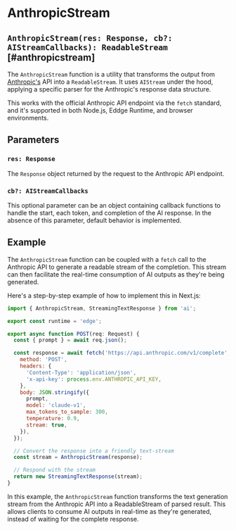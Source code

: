 # AnthropicStream

## `AnthropicStream(res: Response, cb?: AIStreamCallbacks): ReadableStream` [#anthropicstream]

The `AnthropicStream` function is a utility that transforms the output from [Anthropic's](https://www.anthropic.com) API into a `ReadableStream`. It uses `AIStream` under the hood, applying a specific parser for the Anthropic's response data structure.

This works with the official Anthropic API endpoint via the `fetch` standard, and it's supported in both Node.js, Eddge Runtime, and browser environments.

## Parameters

### `res: Response`

The `Response` object returned by the request to the Anthropic API endpoint.

### `cb?: AIStreamCallbacks`

This optional parameter can be an object containing callback functions to handle the start, each token, and completion of the AI response. In the absence of this parameter, default behavior is implemented.

## Example

The `AnthropicStream` function can be coupled with a `fetch` call to the Anthropic API to generate a readable stream of the completion. This stream can then facilitate the real-time consumption of AI outputs as they're being generated.

Here's a step-by-step example of how to implement this in Next.js:

```js filename="app/api/completion/route.ts"
import { AnthropicStream, StreamingTextResponse } from 'ai';

export const runtime = 'edge';

export async function POST(req: Request) {
  const { prompt } = await req.json();

  const response = await fetch('https://api.anthropic.com/v1/complete', {
    method: 'POST',
    headers: {
      'Content-Type': 'application/json',
      'x-api-key': process.env.ANTHROPIC_API_KEY,
    },
    body: JSON.stringify({
      prompt,
      model: 'claude-v1',
      max_tokens_to_sample: 300,
      temperature: 0.9,
      stream: true,
    }),
  });

  // Convert the response into a friendly text-stream
  const stream = AnthropicStream(response);

  // Respond with the stream
  return new StreamingTextResponse(stream);
}
```

In this example, the `AnthropicStream` function transforms the text generation stream from the Anthropic API into a ReadableStream of parsed result. This allows clients to consume AI outputs in real-time as they're generated, instead of waiting for the complete response.
